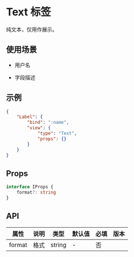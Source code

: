# Text 标签

纯文本，仅用作展示。

## 使用场景

- 用户名

- 字段描述

## 示例

```json
{
	"Label": {
		"bind": ":name",
		"view": {
			"type": "Text",
			"props": {}
		}
	}
}
```

## Props

```ts
interface IProps {
	format?: string
}
```

## API

| 属性   | 说明 | 类型   | 默认值 | 必填 | 版本 |
| ------ | ---- | ------ | ------ | ---- | ---- |
| format | 格式 | string | -      | 否   |      |
